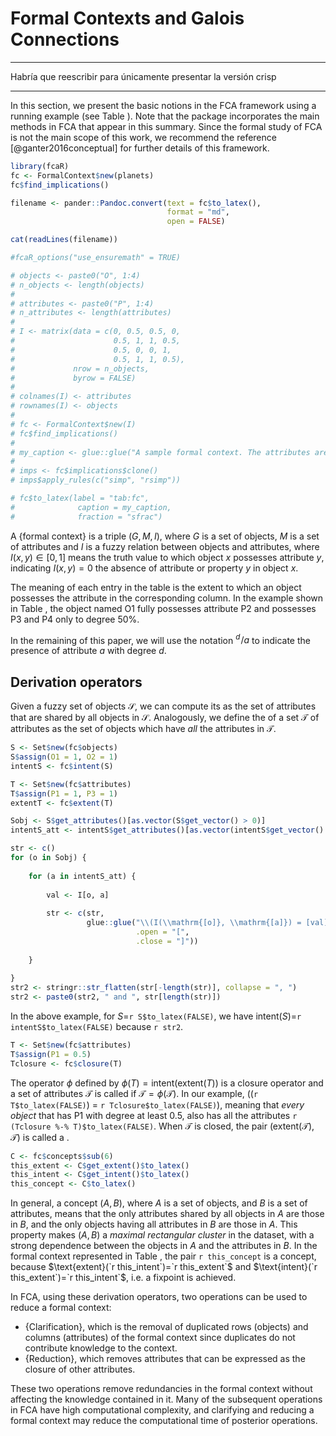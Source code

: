 # Formal Contexts and Galois Connections

---

Habría que reescribir para únicamente presentar la versión crisp

---

In this section, we present the basic notions in the FCA framework using a running example (see Table&nbsp;\ref{tab:fc}). Note that the package incorporates the main methods in FCA that appear in this summary. Since the formal study of FCA is not the main scope of this work,  we recommend the reference [@ganter2016conceptual] for further details of this framework. 

```r
library(fcaR)
fc <- FormalContext$new(planets)
fc$find_implications()

filename <- pander::Pandoc.convert(text = fc$to_latex(),
                                   format = "md",
                                   open = FALSE)

cat(readLines(filename))

#fcaR_options("use_ensuremath" = TRUE)

# objects <- paste0("O", 1:4)
# n_objects <- length(objects)
# 
# attributes <- paste0("P", 1:4)
# n_attributes <- length(attributes)
# 
# I <- matrix(data = c(0, 0.5, 0.5, 0,
#                      0.5, 1, 1, 0.5,
#                      0.5, 0, 0, 1,
#                      0.5, 1, 1, 0.5),
#             nrow = n_objects,
#             byrow = FALSE)
# 
# colnames(I) <- attributes
# rownames(I) <- objects
# 
# fc <- FormalContext$new(I)
# fc$find_implications()
# 
# my_caption <- glue::glue("A sample formal context. The attributes are {attributes[1]} to {attributes[fc$dim()[2]]} and the objects are named {objects[1]} to {objects[fc$dim()[1]]}.")
# 
# imps <- fc$implications$clone()
# imps$apply_rules(c("simp", "rsimp"))

# fc$to_latex(label = "tab:fc",
#              caption = my_caption,
#              fraction = "sfrac")
```

A {formal context} is a triple $(G, M, I)$, where $G$ is a set of objects, $M$ is a set of attributes and $I$ is a fuzzy relation between objects and attributes, where $I(x, y) \in [0, 1]$ means the truth value to which object $x$ possesses attribute $y$, indicating $I(x,y) = 0$ the absence of attribute or property $y$ in object $x$.

The meaning of each entry in the table is the extent to which an object possesses  the attribute in the corresponding column. In the example shown in Table&nbsp;\ref{tab:fc}, the object named O1 fully possesses attribute P2 and possesses P3 and P4 only to degree 50\%.

In the remaining of this paper, we will use the notation $^{d\!}/a$ to indicate the presence of attribute $a$ with degree $d$.

## Derivation operators

Given a fuzzy set of objects $\mathcal{S}$, we can compute its \textbf{intent} as the set of attributes that are shared by all objects in $\mathcal{S}$. Analogously, we define the \textbf{extent} of a set $\mathcal{T}$ of attributes as the set of objects which have _all_ the attributes in $\mathcal{T}$.

```r
S <- Set$new(fc$objects)
S$assign(O1 = 1, O2 = 1)
intentS <- fc$intent(S)

T <- Set$new(fc$attributes)
T$assign(P1 = 1, P3 = 1)
extentT <- fc$extent(T)

Sobj <- S$get_attributes()[as.vector(S$get_vector() > 0)]
intentS_att <- intentS$get_attributes()[as.vector(intentS$get_vector() > 0)]

str <- c()
for (o in Sobj) {
    
    for (a in intentS_att) {
        
        val <- I[o, a]
        
        str <- c(str, 
                 glue::glue("\\(I(\\mathrm{[o]}, \\mathrm{[a]}) = [val]\\)", 
                            .open = "[", 
                            .close = "]"))
        
    }
    
}
str2 <- stringr::str_flatten(str[-length(str)], collapse = ", ")
str2 <- paste0(str2, " and ", str[length(str)])

```
In the above example, for $S=$`r S$to_latex(FALSE)`, we have $\text{intent}(S)=$`r intentS$to_latex(FALSE)` because `r str2`.

```r
T <- Set$new(fc$attributes)
T$assign(P1 = 0.5)
Tclosure <- fc$closure(T)
```


The operator $\phi$ defined by $\phi(T) = \text{intent}(\text{extent}(T))$ is a closure operator and a set of attributes $\mathcal{T}$ is called \textbf{closed} if $\mathcal{T} = \phi(\mathcal{T})$.  In our example, \(\phi(`r T$to_latex(FALSE)`) = `r Tclosure$to_latex(FALSE)`\), meaning that _every object_ that has P1 with degree at least 0.5, also has all the attributes `r (Tclosure %-% T)$to_latex(FALSE)`. When $\mathcal{T}$ is closed, the pair $(\text{extent}(\mathcal{T}), \mathcal{T})$ is called a \textbf{concept}.

```r
C <- fc$concepts$sub(6)
this_extent <- C$get_extent()$to_latex()
this_intent <- C$get_intent()$to_latex()
this_concept <- C$to_latex()
```
In general, a concept $(A, B)$, where $A$ is a set of objects, and $B$ is a set of attributes, means that the only attributes shared by all objects in $A$ are those in $B$, and the only objects having all attributes in $B$ are those in $A$. This property makes $(A, B)$ a _maximal rectangular cluster_ in the dataset, with a strong dependence between the objects in $A$ and the attributes in $B$. In the formal context represented in Table&nbsp;\ref{tab:fc}, the pair `r this_concept` is a concept, because  $\text{extent}(`r this_intent`)=`r this_extent`$ and  $\text{intent}(`r this_extent`)=`r this_intent`$, i.e. a fixpoint is achieved. 

In FCA, using these derivation operators, two operations can be used to reduce a formal context:

- {Clarification}, which is the removal of duplicated rows (objects) and columns (attributes) of the formal context since duplicates do not contribute knowledge to the context.
- {Reduction}, which removes attributes that can be expressed as the closure of other attributes.  

These two operations remove redundancies in the formal context without affecting the knowledge contained in it. Many of the subsequent operations in FCA have high computational complexity, and clarifying and reducing a formal context may reduce the computational time of posterior operations.
